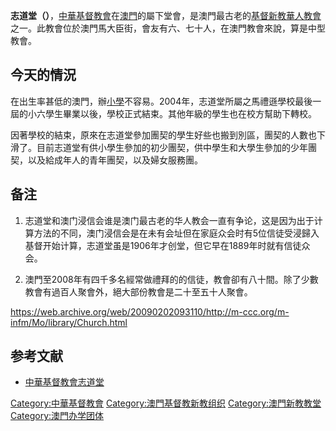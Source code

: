 '''志道堂（{{lang|pu|Igreja Chi Tou}}）'''，[[中華基督教會|中華基督教會]]在[[澳門|澳門]]的屬下堂會，是澳門最古老的[[基督新教|基督新教]][[華人|華人]][[教會|教會]]之一{{ref|1}}。此教會位於澳門馬大臣街，會友有六、七十人，在澳門教會來說，算是中型教會{{ref|2}}。

==今天的情況==
在出生率甚低的澳門，辦[[小學|小學]]不容易。2004年，志道堂所屬之馬禮遜學校最後一屆的小六學生畢業以後，學校正式結束。其他年級的學生也在校方幫助下轉校。

因著學校的結束，原來在志道堂參加團契的學生好些也搬到別區，團契的人數也下滑了。目前志道堂有供小學生參加的初少團契，供中學生和大學生參加的少年團契，以及給成年人的青年團契，以及婦女服務團。

==备注==
#{{note|1}}志道堂和澳门浸信会谁是澳门最古老的华人教会一直有争论，这是因为出于计算方法的不同，澳门浸信会是在未有会址但在家庭众会时有5位信徒受浸歸入基督开始计算，志道堂虽是1906年才创堂，但它早在1889年时就有信徒众会。
#{{note|1}}澳門至2008年有四千多名經常做禮拜的的信徒，教會卻有八十間。除了少數教會有過百人聚會外，絕大部份教會是二十至五十人聚會。
https://web.archive.org/web/20090202093110/http://m-ccc.org/m-infm/Mo/library/Church.html

== 参考文献 ==
{{Reflist}}
* [http://macauctc.hkcccc.org/ 中華基督教會志道堂] {{Wayback|url=http://macauctc.hkcccc.org/ |date=20200224180257 }}

[[Category:中華基督教會|Category:中華基督教會]]
[[Category:澳門基督教新教组织|Category:澳門基督教新教组织]]
[[Category:澳門新教教堂|Category:澳門新教教堂]]
[[Category:澳門办学团体|Category:澳門办学团体]]